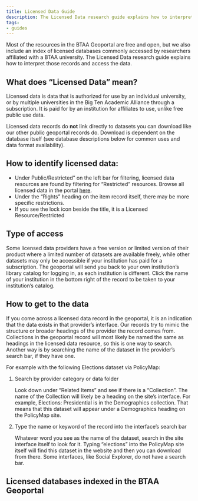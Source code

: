 ```yaml
---
title: Licensed Data Guide
description: The Licensed Data research guide explains how to interpret those records and access the data.
tags:
- guides
---
```




Most of the resources in the BTAA Geoportal are free and open, but we also include an index of licensed databases commonly accessed by researchers affiliated with a BTAA university.  The Licensed Data research guide explains how to interpret those records and access the data.


## What does “Licensed Data” mean?

Licensed data is data that is authorized for use by an individual university, or by multiple universities in the Big Ten Academic Alliance through a subscription. It is paid for by an institution for affiliates to use, unlike free public use data.

Licensed data records do **not** link directly to datasets you can download like our other public geoportal records do. Download is dependent on the database itself (see database descriptions below for common uses and data format availability).

## How to identify licensed data:

* Under Public/Restricted” on the left bar for filtering, licensed data resources are found by filtering for “Restricted” resources. Browse all licensed data in the portal [here](https://geo.btaa.org/?f%5Bdct_accessRights_s%5D%5B%5D=Restricted&page=1&per_page=20&search_field=all_fields).
* Under the “Rights” heading on the item record itself, there may be more specific restrictions.
* If you see the lock icon beside the title, it is a Licensed Resource/Restricted


## Type of access 

Some licensed data providers have a free version or limited version of their product where a limited number of datasets are available freely, while other datasets may only be accessible if your institution has paid for a subscription. The geoportal will send you back to your own institution’s library catalog for logging in, as each institution is different. Click the name of your institution in the bottom right of the record to be taken to your institution’s catalog.

## How to get to the data

If you come across a licensed data record in the geoportal, it is an indication that the data exists in that provider’s interface. Our records try to mimic the structure or broader headings of the provider the record comes from. Collections in the geoportal record will most likely be named the same as headings in the licensed data resource, so this is one way to search. Another way is by searching the name of the dataset in the provider’s search bar, if they have one. 

For example with the following Elections dataset via PolicyMap:


1. Search by provider category or data folder

    Look down under “Related Items” and see if there is a “Collection”. The name of the Collection will likely be a heading on the site’s interface. For example, Elections: Presidential is in the Demographics collection. That means that this dataset will appear under a Demographics heading on the PolicyMap site.


2. Type the name or keyword of the record into the interface’s search bar

    Whatever word you see as the name of the dataset, search in the site interface itself to look for it. Typing “elections” into the PolicyMap site itself will find this dataset in the website and then you can download from there. Some interfaces, like Social Explorer, do not have a search bar.


## Licensed databases indexed in the BTAA Geoportal

<LinkCard
  title="Digital Sanborn Maps (Proquest)"
  href="https://geo.btaa.org/?f%5Bdct_isPartOf_sm%5D%5B%5D=999-0011"
  description="Sanborn fire insurance maps provide a variety of information, such as building outline, size and shape, as well as property addresses. Plans often include details on construction materials and building use. Map images are black and white and are dated between 1867 and 1970. Formats include image files."
/>

<LinkCard
  title="Fire Insurance Maps online"
  href="https://geo.btaa.org/?f%5Bdct_isPartOf_sm%5D%5B%5D=999-0010"
  description="Fire Insurance Maps online (FIMo) is a research portal to find and view color versions of fire insurance Maps, real estate atlases, plat books, and other historical maps showing building structures, building construction details, property ownership, property uses, and other information. The database is searchable by address, by coordinates, or by a clickable map interface. Maps are dated between 1880 and 1955. Formats include image files."
/>

<LinkCard
  title="PolicyMap"
  href="https://geo.btaa.org/?f%5Bdct_isPartOf_sm%5D%5B%5D=999-0003"
  description="Policymap is an online data and mapping application with a social science focus. The database contains over 15,000 indicators related to housing, crime, mortgages, health, jobs, demographics and education. Data are available at various common geographies (address, block group, census tract, zip code, county, city, state, MSA) as well as unique geographies like school districts and political boundaries. Formats include image files, Spreadsheets (CSV); interactive mapping."
/>

<LinkCard
  title="SimplyAnalytics"
  href="https://geo.btaa.org/?f%5Bdct_isPartOf_sm%5D%5B%5D=999-0004"
  description="SimplyAnalytics is a web-based mapping tool with a business, marketing, and health focus. The database lets users create interactive maps and reports. Data exportable as shapefiles and tables. Formats include image files; Spreadsheets (Excel, CSV); Shapefiles; interactive mapping."
/>

<LinkCard
  title="Social Explorer"
  href="https://geo.btaa.org/?f%5Bdct_isPartOf_sm%5D%5B%5D=999-0001"
  description="This interactive website allows users to create maps and reports from selected census statistics and other data such as religion data, U.S. Election data, UK Census 2011 data, and Ireland Religion data. Generate thematic maps for census tracts. It offers table downloads and a selection of shapefile downloads. Formats include Spreadsheets (Excel, CSV); Shapefiles; interactive mapping"
/>
